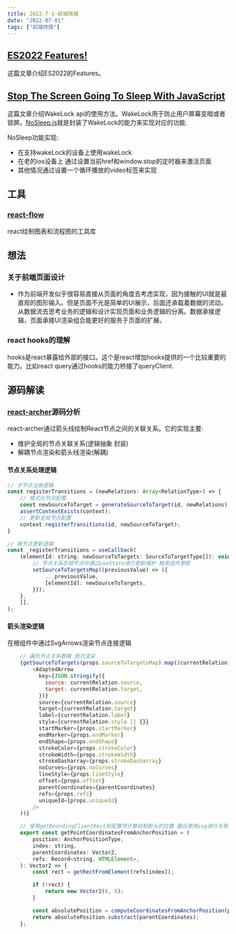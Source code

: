 ```yaml
---
title: 2022-7-1-前端快报
date: "2022-07-01"  
tags: ["前端快报"]
---
```


## [ES2022 Features!](https://h3manth.com/ES2022/)  
这篇文章介绍ES2022的Features。
## [Stop The Screen Going To Sleep With JavaScript](https://mikevdv.dev/blog/2022-06-23-stop-the-screen-going-to-sleep-with-javascript)  
这篇文章介绍WakeLock api的使用方法。WakeLock用于防止用户屏幕变暗或者锁屏。[NoSleep.js](https://github.com/richtr/NoSleep.js/)就是封装了WakeLock的能力来实现对应的功能.  

NoSleep功能实现:
* 在支持wakeLock的设备上使用wakeLock
* 在老的ios设备上  通过设置当前href和window.stop的定时器来激活页面
* 其他情况通过设置一个循环播放的video标签来实现

## 工具

### [react-flow](https://github.com/wbkd/react-flow)  
react绘制图表和流程图的工具库
## 想法

### 关于前端页面设计

* 作为前端开发似乎很容易直接从页面的角度去考虑实现，因为接触的UI就是最直观的图形输入。但是页面不光是简单的UI展示，后面还承载着数据的流动。从数据流去思考业务的逻辑和设计实现页面和业务逻辑的分离。数据承接逻辑，页面承接UI渲染组合能更好的服务于页面的扩展。

### react hooks的理解
hooks是react暴露给外部的接口。这个是react增加hooks提供的一个比较重要的能力。比如react query通过hooks的能力桥接了queryClient.

## 源码解读

### [react-archer](https://github.com/pierpo/react-archer)源码分析  
react-archer通过箭头线绘制React节点之间的关联关系。它的实现主要:
* 维护全局的节点关联关系(逻辑抽象 封装)
* 解耦节点渲染和箭头线渲染(解耦)

#### 节点关系处理逻辑


```javascript
// 子节点注册逻辑
const registerTransitions = (newRelations: Array<RelationType>) => {
    // 格式化节点配置
    const newSourceToTarget = generateSourceToTarget(id, newRelations);
    assertContextExists(context);
    // 更新全局节点配置
    context.registerTransitions(id, newSourceToTarget);
}

// 根节点更新逻辑
const _registerTransitions = useCallback(
    (elementId: string, newSourceToTargets: SourceToTargetType[]): void => {
        // 节点关系在根节点中通过useState进行更新维护 触发组件更新
        setSourceToTargetsMap((previousValue) => ({
            ...previousValue,
            [elementId]: newSourceToTargets,
        }));
    },
    [],
);
```

#### 箭头渲染逻辑  
在根组件中通过SvgArrows渲染节点连接逻辑 

```javaScript
    // 遍历节点关系数据 依次渲染
    {getSourceToTargets(props.sourceToTargetsMap).map((currentRelation) => (
        <AdaptedArrow
          key={JSON.stringify({
            source: currentRelation.source,
            target: currentRelation.target,
          })}
          source={currentRelation.source}
          target={currentRelation.target}
          label={currentRelation.label}
          style={currentRelation.style || {}}
          startMarker={props.startMarker}
          endMarker={props.endMarker}
          endShape={props.endShape}
          strokeColor={props.strokeColor}
          strokeWidth={props.strokeWidth}
          strokeDasharray={props.strokeDasharray}
          noCurves={props.noCurves}
          lineStyle={props.lineStyle}
          offset={props.offset}
          parentCoordinates={parentCoordinates}
          refs={props.refs}
          uniqueId={props.uniqueId}
        />
    ))}

    // 使用getBoundingClientRect和配置项计算绘制箭头的位置 最后使用svg进行关联线的绘制
    export const getPointCoordinatesFromAnchorPosition = (
        position: AnchorPositionType,
        index: string,
        parentCoordinates: Vector2,
        refs: Record<string, HTMLElement>,
    ): Vector2 => {
        const rect = getRectFromElement(refs[index]);

        if (!rect) {
            return new Vector2(0, 0);
        }

        const absolutePosition = computeCoordinatesFromAnchorPosition(position, rect);
        return absolutePosition.substract(parentCoordinates);
    };
```










